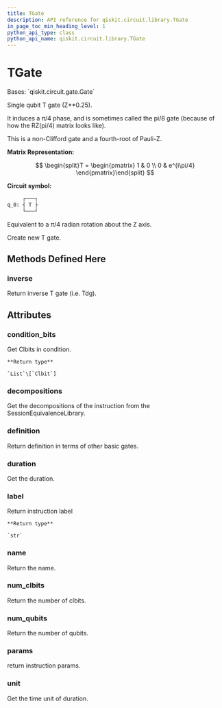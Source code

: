 ```yaml
---
title: TGate
description: API reference for qiskit.circuit.library.TGate
in_page_toc_min_heading_level: 1
python_api_type: class
python_api_name: qiskit.circuit.library.TGate
---
```


# TGate

<Class id="qiskit.circuit.library.TGate" github="https://github.com/qiskit/qiskit/tree/stable/0.20/qiskit/circuit/library/standard_gates/t.py" signature="TGate(label=None)">
  Bases: `qiskit.circuit.gate.Gate`

  Single qubit T gate (Z\*\*0.25).

  It induces a $\pi/4$ phase, and is sometimes called the pi/8 gate (because of how the RZ(pi/4) matrix looks like).

  This is a non-Clifford gate and a fourth-root of Pauli-Z.

  **Matrix Representation:**

$$
\begin{split}T = \begin{pmatrix}
1 & 0 \\
0 & e^{i\pi/4}
\end{pmatrix}\end{split}
$$

  **Circuit symbol:**

  ```python
       ┌───┐
  q_0: ┤ T ├
       └───┘
  ```

  Equivalent to a $\pi/4$ radian rotation about the Z axis.

  Create new T gate.

  ## Methods Defined Here

  ### inverse

  <Function id="qiskit.circuit.library.TGate.inverse" name="inverse" signature="TGate.inverse()">
    Return inverse T gate (i.e. Tdg).
  </Function>

  ## Attributes

  ### condition\_bits

  <Attribute id="qiskit.circuit.library.TGate.condition_bits" name="condition_bits">
    Get Clbits in condition.

    **Return type**

    `List`\[`Clbit`]
  </Attribute>

  ### decompositions

  <Attribute id="qiskit.circuit.library.TGate.decompositions" name="decompositions">
    Get the decompositions of the instruction from the SessionEquivalenceLibrary.
  </Attribute>

  ### definition

  <Attribute id="qiskit.circuit.library.TGate.definition" name="definition">
    Return definition in terms of other basic gates.
  </Attribute>

  ### duration

  <Attribute id="qiskit.circuit.library.TGate.duration" name="duration">
    Get the duration.
  </Attribute>

  ### label

  <Attribute id="qiskit.circuit.library.TGate.label" name="label">
    Return instruction label

    **Return type**

    `str`
  </Attribute>

  ### name

  <Attribute id="qiskit.circuit.library.TGate.name" name="name">
    Return the name.
  </Attribute>

  ### num\_clbits

  <Attribute id="qiskit.circuit.library.TGate.num_clbits" name="num_clbits">
    Return the number of clbits.
  </Attribute>

  ### num\_qubits

  <Attribute id="qiskit.circuit.library.TGate.num_qubits" name="num_qubits">
    Return the number of qubits.
  </Attribute>

  ### params

  <Attribute id="qiskit.circuit.library.TGate.params" name="params">
    return instruction params.
  </Attribute>

  ### unit

  <Attribute id="qiskit.circuit.library.TGate.unit" name="unit">
    Get the time unit of duration.
  </Attribute>
</Class>

